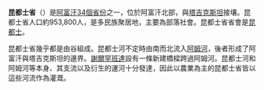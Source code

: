 {{Infobox settlement
| name = 昆都士省
| native_name = قندوز<br>کندوز
| native_name_lang = 
| settlement_type = [[阿富汗行政區劃|省]]
| image_skyline = 120627-A-LE308-009.jpg
| image_alt =
| image_caption = [[UH-60黑鷹直升機|UH-60黑鷹直升機]]窗口外望[[巴爾赫省|巴爾赫省]]與昆都士省交界
| image_flag = 
| flag_alt =
| image_seal = 
| seal_alt =
| image_shield = 
| shield_alt =
| nickname =
| motto =
| image_map = Kunduz in Afghanistan.svg
| map_alt =
| map_caption = 昆都士省在阿富汗的位置
| pushpin_map =
| pushpin_label_position =
| pushpin_map_alt =
| pushpin_map_caption =
| coordinates = {{coord|36.8|N|68.8|E|region:AF_type:adm1st|display=inline,title}}
| coor_pinpoint = 省會
| coordinates_footnotes =
| subdivision_type = 國家
| subdivision_name = {{flag|Afghanistan|Taliban}}
| established_title =
| established_date = 
| founder =
| seat_type = 省會
| seat = [[昆都士|昆都士]]
| government_footnotes =
| leader_party =
| leader_title = {{link-en|昆都士省長列表|List of governors of Kunduz|省長}}
| leader_name = Asadullah Omarkhail<ref>[https://foreignpolicy.com/2016/02/18/afghanistan-on-the-brink-part-1/]</ref>
| leader_title1 =  
| leader_name1 = 
| unit_pref = 公制
| area_footnotes =
| area_total_km2 = 8040
| area_land_km2 =
| area_water_km2 =
| area_water_percent =
| area_note = 
| elevation_footnotes =
| elevation_m =
| population_footnotes = 
| population_total = 953800
| population_as_of = 2012
| population_density_km2 = auto
| population_demonym = 
| population_note = 
| blank_name_sec1 = {{link-en|阿富汗語言|Languages of Afghanistan|主要語言}}
| blank_info_sec1 = [[達利語|達利語]]<br>[[普什圖語|普什圖語]]<br>[[烏孜別克語|烏孜別克語]]<br>[[土庫曼語|土庫曼語]]
| timezone1 = UTC+4:30
| utc_offset1 = 
| timezone1_DST =
| utc_offset1_DST =
| postal_code_type =
| postal_code =
| area_code_type =
| area_code = 
| iso_code = AF-KDZ
| website = 
| footnotes = 
}}

'''昆都士省'''（{{lang-fa|د کندوز ولايت}}）是[[阿富汗行政區劃|阿富汗34個省份]]之一，位於阿富汗北部，與[[塔吉克斯坦|塔吉克斯坦]]接壤。昆都士省人口約953,800人，是多民族聚居地，主要為部落社會。昆都士省省會是[[昆都士|昆都士]]。

昆都士省幾乎都是由{{link-en|昆都士河|Kunduz River}}谷組成。昆都士河不定時由南而北流入[[阿姆河|阿姆河]]，後者形成了阿富汗與塔吉克斯坦的邊界。[[謝爾罕班達|謝爾罕班達]]設有一條新建橋樑跨過阿姆河。昆都士河和阿姆河等本身、其支流以及衍生的運河十分發達，因此以農業為主的昆都士省皆以這些河流作為灌溉。
{{阿富汗省份}}
{{Afghanistan-stub}}
